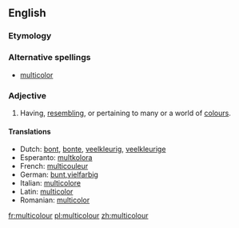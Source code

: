 ==English==

===Etymology===
{{L.}} {{prefix|multi|colour}}

===Alternative spellings===
* {{i-c|Chiefly American}} [[multicolor]]

===Adjective===
{{infl|en|adjective}}

# {{chiefly|Canadian|Australian|Jamaican|British|International}} Having, [[resembling]], or pertaining to many or a world of [[colour]]s.

====Translations====
* Dutch: [[bont]], [[bonte]], [[veelkleurig]], [[veelkleurige]]
* Esperanto: [[multkolora]]
* French: [[multicouleur]]
* German: [[bunt]],[[vielfarbig]]
* Italian: [[multicolore]]
* Latin: [[multicolor]]
* Romanian: [[multicolor]]

[[fr:multicolour]]
[[pl:multicolour]]
[[zh:multicolour]]